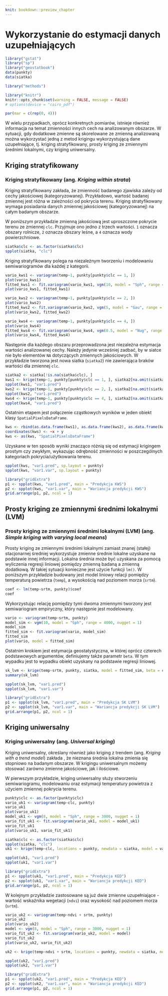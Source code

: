 ```yaml
---
knit: bookdown::preview_chapter
---
```


# Wykorzystanie do estymacji danych uzupełniających {#wykorzystanie-do-estymacji-danych-uzupeniajacych}

```r
library("gstat")
library("sp")
library("geostatbook")
data(punkty)
data(siatka)
```

```r
library("methods")
```

```r
library("knitr")
knitr::opts_chunk$set(warning = FALSE, message = FALSE)
# options(device = "cairo_pdf")
```

```r
par(mar = c(rep(0, 4)))
```

W wielu przypadkach, oprócz konkretnych pomiarów, istnieje również informacja na temat zmienności innych cech na analizowanym obszarze. W sytuacji, gdy dodatkowe zmienne są skorelowane ze zmienną analizowaną można wykorzystać jedną z metod krigingu wykorzystującą dane uzupełniające, tj. kriging stratyfikowany, prosty kriging ze zmiennymi średnimi lokalnymi, czy kriging uniwersalny.

## Kriging stratyfikowany
### Kriging stratyfikowany (ang. *Kriging within strata*)

Kriging stratyfikowany zakłada, że zmienność badanego zjawiska zależy od cechy jakościowej (kategoryzowanej). Przykładowo, wartość badanej zmiennej jest różna w zależności od pokrycia terenu. Kriging stratyfikowany wymaga posiadania danych zmiennej jakościowej (kategoryzowanej) na całym badanym obszarze.

W poniższym przykładzie zmienną jakościową jest uproszczone pokrycie terenu ze zmiennej `clc`. Przyjmuje ono jedno z trzech wartości. `1` oznacza obszary rolnicze, `2` oznacza obszary leśne, a `4` oznacza wody powierzchniowe.

```r
siatka$clc <- as.factor(siatka$clc)
spplot(siatka, "clc")
```

Kriging stratyfikowany polega na niezależnym tworzeniu i modelowaniu semiwariogramów dla każdej z kategorii.

```r
vario_kws1 <- variogram(temp~1, punkty[punkty$clc == 1, ])
plot(vario_kws1)
fitted_kws1 <- fit.variogram(vario_kws1, vgm(10, model = "Sph", range = 4500, nugget = 0.5))
plot(vario_kws1, fitted_kws1)

vario_kws2 <- variogram(temp~1, punkty[punkty$clc == 2, ])
plot(vario_kws2)
fitted_kws2 <- fit.variogram(vario_kws2, vgm(5, model = "Gau", range = 4500, nugget = 0.1))
plot(vario_kws2, fitted_kws2)

vario_kws4 <- variogram(temp~1, punkty[punkty$clc == 4, ])
plot(vario_kws4)
fitted_kws4 <- fit.variogram(vario_kws4, vgm(0.5, model = "Nug", range = 0))
plot(vario_kws4, fitted_kws4)
```

Następnie dla każdego obszaru przeprowadzona jest niezależna estymacja wartości analizowanej cechy. Należy jedynie wcześniej zadbać, by w siatce nie było elementów `NA` dotyczących zmiennych jakościowych. W przykładzie tworzona jest nowa siatka (`siatka2`) nie zawierająca braków wartości dla zmiennej `clc`.

```r
siatka2 <- siatka[!is.na(siatka$clc), ]
kws1 <- krige(temp~1, punkty[punkty$clc == 1, ], siatka2[na.omit(siatka2$clc == 1), ], model = fitted_kws1)
spplot(kws1, "var1.pred")
kws2 <- krige(temp~1, punkty[punkty$clc == 2, ], siatka2[na.omit(siatka2$clc == 2), ], model = fitted_kws2)
spplot(kws2, "var1.pred")
kws4 <- krige(temp~1, punkty[punkty$clc == 4, ], siatka2[na.omit(siatka2$clc == 4), ], model = fitted_kws4)
spplot(kws4, "var1.pred")
```

Ostatnim etapem jest połączenie cząstkowych wyników w jeden obiekt klasy `SpatialPixelsDataFrame`.

```r
kws <- rbind(as.data.frame(kws1), as.data.frame(kws2), as.data.frame(kws4))
coordinates(kws) <- ~x + y
kws <- as(kws, "SpatialPixelsDataFrame")
```

Uzyskane w ten sposób wyniki znacząco różnią się od estymacji krigingem prostym czy zwykłym, wykazując odrębność zmienności w poszczególnych kategoriach pokrycia/użytkowania terenu.

```r
spplot(kws, "var1.pred", sp.layout = punkty)
spplot(kws, "var1.var", sp.layout = punkty)
```

```r
library("gridExtra")
p1 <- spplot(kws, "var1.pred", main = "Predykcja KWS")
p2 <- spplot(kws, "var1.var", main = "Wariancja predykcji KWS")
grid.arrange(p1, p2, ncol = 1)
```


## Prosty kriging ze zmiennymi średnimi lokalnymi (LVM)
### Prosty kriging ze zmiennymi średnimi lokalnymi (LVM) (ang. *Simple kriging with varying local means*)

Prosty kriging ze zmiennymi średnimi lokalnymi zamiast znanej (stałej) stacjonarnej średniej wykorzystuje zmienne średnie lokalne uzyskane na podstawie innej informacji. Lokalna średnia może być uzyskana za pomocą wyliczenia regresji liniowej pomiędzy zmienną badaną a zmienną dodatkową. W takiej sytuacji konieczne jest użycie funkcji `lm()`. W poniższym przykładzie budowany jest model liniowy relacji pomiędzy temperaturą powietrza (`temp`), a wysokością nad poziomem morza (`srtm`).

```r
coef <- lm(temp~srtm, punkty)$coef
coef
```

Wykorzystując relację pomiędzy tymi dwoma zmiennymi tworzony jest semiwariogram empiryczny, który następnie jest modelowany.

```r
vario <- variogram(temp~srtm, punkty)
model_sim <- vgm(10, model = "Sph", range = 4000, nugget = 1)
model_sim
fitted_sim <- fit.variogram(vario, model_sim)
fitted_sim
plot(vario, model = fitted_sim)
```

Ostatnim krokiem jest estymacja geostatystyczna, w której oprócz czterech podstawowych argumentów, definiujemy także parametr `beta`. W tym wypadku jest to wypadku obiekt uzyskany na podstawie regresji liniowej.

```r
sk_lvm <- krige(temp~srtm, punkty, siatka, model = fitted_sim, beta = coef)
summary(sk_lvm)
```

```r
spplot(sk_lvm, "var1.pred")
spplot(sk_lvm, "var1.var")
```

```r
library("gridExtra")
p1 <- spplot(sk_lvm, "var1.pred", main = "Predykcja SK LVM")
p2 <- spplot(sk_lvm, "var1.var", main = "Wariancja predykcji SK LVM")
grid.arrange(p1, p2, ncol = 1)
```

## Kriging uniwersalny 
### Kriging uniwersalny (ang. *Universal kriging*)

Kriging uniwersalny, określany również jako kriging z trendem (ang. *Kriging with a trend model*) zakłada , że nieznana średnia lokalna zmienia się stopniowo na badanym obszarze. W krigingu uniwersalnym możemy stosować zarówno zmienne jakościowe, jak i ilościowe. 

W pierwszym przykładzie, kriging uniwersalny służy stworzeniu semiwariogramu, modelowaniu oraz estymacji temperatury powietrza z użyciem zmiennej pokrycia terenu.

```r
punkty$clc <- as.factor(punkty$clc)
vario_uk1 <- variogram(temp~clc, punkty)
vario_uk1
plot(vario_uk1)
model_uk1 <- vgm(8, model = "Sph", range = 3000, nugget = 1)
vario_fit_uk1 <- fit.variogram(vario_uk1, model = model_uk1)
vario_fit_uk1
plot(vario_uk1, vario_fit_uk1)
```

```r
siatka$clc <- as.factor(siatka$clc)
spplot(siatka, "clc")
uk1 <- krige(temp~clc, locations = punkty, newdata = siatka, model = vario_fit_uk1)
```

```r
spplot(uk1, "var1.pred")
spplot(uk1, "var1.var")
```

```r
library("gridExtra")
p1 <- spplot(uk1, "var1.pred", main = "Predykcja KED")
p2 <- spplot(uk1, "var1.var", main = "Wariancja predykcji KED")
grid.arrange(p1, p2, ncol = 1)
```

W kolejnym przykładzie zastosowane są już dwie zmienne uzupełniające - wartość wskaźnika wegetacji (`ndvi`) oraz wysokość nad poziomem morza (`srtm`). 

```r
vario_uk2 <- variogram(temp~ndvi + srtm, punkty)
vario_uk2
plot(vario_uk2)
model <- vgm(8, model = "Sph", range = 3000, nugget = 1)
vario_fit_uk2 <- fit.variogram(vario_uk2, model = model)
vario_fit_uk2
plot(vario_uk2, vario_fit_uk2)

uk2 <- krige(temp~ndvi + srtm, locations = punkty, newdata = siatka, model = vario_fit_uk2)
```

```r
spplot(uk2, "var1.pred")
spplot(uk2, "var1.var")
```

```r
library("gridExtra")
p1 <- spplot(uk2, "var1.pred", main = "Predykcja KED")
p2 <- spplot(uk2, "var1.var", main = "Wariancja predykcji KED")
grid.arrange(p1, p2, ncol = 1)
```
